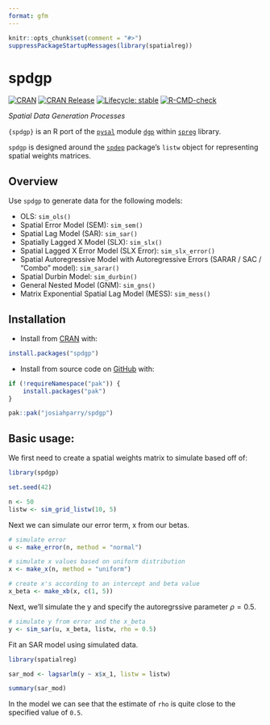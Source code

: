 ```yaml
---
format: gfm
---
```


```r
knitr::opts_chunk$set(comment = "#>")
suppressPackageStartupMessages(library(spatialreg))
```

# spdgp

<!-- badges: start -->

[![CRAN](https://www.r-pkg.org/badges/version/spdgp)](https://CRAN.R-project.org/package=spdgp)
[![CRAN Release](https://www.r-pkg.org/badges/last-release/spdgp)](https://CRAN.R-project.org/package=spdgp)
[![Lifecycle: stable](https://img.shields.io/badge/lifecycle-stable-20b2aa.svg)](https://lifecycle.r-lib.org/articles/stages.html#stable)
[![R-CMD-check](https://github.com/JosiahParry/spdgp/actions/workflows/R-CMD-check.yaml/badge.svg)](https://github.com/JosiahParry/spdgp/actions/workflows/R-CMD-check.yaml)

<!-- badges: end -->

*Spatial Data Generation Processes*

`{spdgp}` is an R port of the [`pysal`](https://pysal.org/) module [`dgp`](https://pysal.org/spreg/api.html#dgp) within [`spreg`](https://pysal.org/spreg/) library. 

`spdgp` is designed around the [`spdep`](https://r-spatial.github.io/spdep/) package's `listw` object for representing spatial weights matrices. 

## Overview

Use `spdgp` to generate data for the following models: 

- OLS: `sim_ols()`
- Spatial Error Model (SEM): `sim_sem()` 
- Spatial Lag Model (SAR): `sim_sar()`
- Spatially Lagged X Model (SLX): `sim_slx()`
- Spatial Lagged X Error Model (SLX Error): `sim_slx_error()`
- Spatial Autoregressive Model with Autoregressive Errors (SARAR / SAC / "Combo" model): `sim_sarar()`
- Spatial Durbin Model: `sim_durbin()`
- General Nested Model (GNM): `sim_gns()`
- Matrix Exponential Spatial Lag Model (MESS): `sim_mess()` 


## Installation 

- Install from [CRAN](https://CRAN.R-project.org/package=spdgp) with:

``` r
install.packages("spdgp")
```

- Install from source code on [GitHub](https://github.com/JosiahParry/spdgp) with:

```r
if (!requireNamespace("pak")) {
    install.packages("pak")
}

pak::pak("josiahparry/spdgp")
```


## Basic usage: 

We first need to create a spatial weights matrix to simulate based off of: 

```r
library(spdgp)

set.seed(42)

n <- 50
listw <- sim_grid_listw(10, 5)
```

Next we can simulate our error term, x from our betas.
```r
# simulate error 
u <- make_error(n, method = "normal")

# simulate x values based on uniform distribution
x <- make_x(n, method = "uniform")

# create x's according to an intercept and beta value
x_beta <- make_xb(x, c(1, 5))
```

Next, we'll simulate the y and specify the autoregrssive parameter $\rho = 0.5$.

```r
# simulate y from error and the x_beta
y <- sim_sar(u, x_beta, listw, rho = 0.5)
```

Fit an SAR model using simulated data.

```r
library(spatialreg)

sar_mod <- lagsarlm(y ~ x$x_1, listw = listw)

summary(sar_mod)
```

In the model we can see that the estimate of `rho` is quite close to the specified value of `0.5`.


